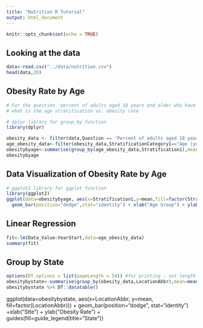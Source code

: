 ```yaml
---
title: "Nutrition R Tutorial"
output: html_document
---
```


```r
knitr::opts_chunk$set(echo = TRUE)
```

## Looking at the data

```r
data<-read.csv("../data/nutrition.csv")
head(data,20)
```

## Obesity Rate by Age

```r
# For the question 'percent of adults aged 18 years and older who have obesity', 
# what is the age stratification vs. obesity rate
```

```r
# dplyr library for group_by function
library(dplyr)

```

```r
obesity_data <- filter(data,Question == 'Percent of adults aged 18 years and older who have obesity')
age_obesity_data<-filter(obesity_data,StratificationCategory1=="Age (years)")
obesitybyage<-summarise(group_by(age_obesity_data,Stratification1),mean=mean(Data_Value))
obesitybyage
```

## Data Visualization of Obesity Rate by Age

```r
# ggplot2 library for ggplot function
library(ggplot2)
ggplot(data=obesitybyage, aes(x=Stratification1,y=mean,fill=factor(Stratification1))) +
  geom_bar(position="dodge",stat="identity") + xlab("Age Group") + ylab("Obesity Rate") + scale_fill_brewer(palette="BuGn",direction=-1) + guides(fill=guide_legend(title="Age Group")) 
```

## Linear Regression
```r
fit<-lm(Data_Value~YearStart,data=age_obesity_data)
summary(fit)
```

## Group by State
```r
options(DT.options = list(pageLength = 54)) #for printing - set length of datatable to 54
obesitybystate<-summarise(group_by(obesity_data,LocationAbbr),mean=mean(Data_Value,na.rm=TRUE))
obesitybystate %>% DT::datatable()
```
ggplot(data=obesitybystate, aes(x=LocationAbbr, y=mean, fill=factor(LocationAbbr))) + 
  geom_bar(position="dodge", stat="identity") +xlab("Stte") + ylab("Obesity Rate") +  
  guides(fill=guide_legend(title="State"))  

